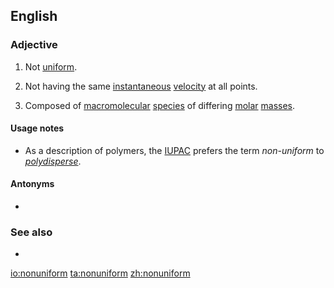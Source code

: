 ==English==

===Adjective===
{{en-adj}}

# Not [[uniform]].
# {{label|en|of a flow}} Not having the same [[instantaneous]] [[velocity]] at all points.
# {{label|en|of a polymer}} Composed of [[macromolecular]] [[species]] of differing [[molar]] [[mass]]es.

====Usage notes====
* As a description of polymers, the [[IUPAC]] prefers the term ''non-uniform'' to ''[[polydisperse]]''.

====Antonyms====
* {{l|en|uniform}}

===See also===
* {{l|en|dispersity}}

[[io:nonuniform]]
[[ta:nonuniform]]
[[zh:nonuniform]]